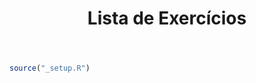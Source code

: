 % Lista de Exercícios

\vspace*{-1.2cm}
\begin{center}
\LARGE \textbf{Distribuições de Probabilidades} \\[0.2cm]
\normalsize
Monitoria CE081 - atualizado em `r format(Sys.time(), "%d de %B de %Y às
%X")` 
\end{center}

```r

source("_setup.R")

```

<!--------------------------------------------- -->
<!-- Item Kobe Bryant -->
\begin{defproblem}{kobe-bryant}

  Recentemente o jogador de basquete Kobe Bryant encerrou sua
  carreira. Em sua última partida ele chegou a incríveis 60 pontos
  marcados na vitória do Lakers sobre o Utah Jazz. Sabendo que a média
  de pontos de Kobe na sua última temporada foi de 17,6 pontos qual a
  probabilidade dele ter marcado os 60 pontos naquela última partida? A
  que fatores você atribuiria este feito do jogador? \resp{aprox. 0}
\begin{onlysolution}
\newline \it \color{black!80!blue!80}

X: número de pontos de Kobe em uma partida de basquete \\
X $ \sim \textrm{Poisson}(\lambda = 17,6)$

\begin{myalign*}
    & P(X = 60) = \frac{e^{-17,6}\, 17,6^{60}}{60!} \approx 0 & \\
\end{myalign*}
\end{onlysolution}
\end{defproblem}

<!--------------------------------------------- -->
<!-- Item Futebol -->
\begin{defproblem}{futebol}

  Na Liga Paulistana de Futebol Amador o time \textit{Unidos do Colombo}
  obtém a média de 0,70 gols marcados no primeiro tempo de jogo. Este
  campeonato é constituído por fases onde os times jogam 2 jogos (um
  como mandante e outro como visitante), quem tiver o maior número de
  gols acumulado ganha e em caso de empate recorre-se aos pênaltis. O
  time está nas semi-finais do campeonato e perdeu o primeiro jogo por
  2x0. Supondo equidade no comportamento do time em ambos os tempos de
  jogo responda: \\[0.2cm]
  \begin{textenum}
    \item Qual a probabilidade do \textit{Unidos do Colombo} marcar 1
    gol no primeiro tempo? \resp{`r dpois(1, 0.7)`} \\[0.1cm]
    \item Qual a probabilidade deles marcarem mais que 2 gols no segundo
    tempo? \resp{`r ppois(2, 0.7, lower = FALSE)`} \\[0.1cm]
    \item Qual a probabilidade do \textit{Unidos do Colombo} avançar
    para a próxima fase sem necessitar dos pênaltis?
    \resp{`r ppois(2, 1.4, lower = FALSE)`}
  \end{textenum}
\begin{onlysolution}
\newline \it \color{black!80!blue!80}

X: número de gols marcados em um tempo de jogo \\
X $ \sim \textrm{Poisson}(\lambda = 0,7)$

\begin{myalign*}
    & P(X = 1) = \frac{e^{-0,7}\, 0,7^{1}}{1!} = `r dpois(1, 0.7)` &
\end{myalign*}

\begin{myalign*}
    P(X > 2) &= 1 - P(X \leq 2) & \\
    & = 1 - [P(X = 0) + P(X = 1) + P(X = 2)] & \\
    & = 1 - \overset{}{e^{-0,7}} \left ( \frac{0,7^{0}}{0!} + 
    \frac{0,7^{1}}{1!} + \frac{0,7^{2}}{2!} \right )
    = `r ppois(2, 0.7, lower = FALSE)` \\
\end{myalign*}

$Y$: número de gols marcados em ambos os tempos de jogo \\
$Y \sim \textrm{Poisson}(\lambda = 2(0,7) = 1.4)$

\begin{myalign*}
    P(Y > 2) &= 1 - P(Y \leq 2) & \\
    & = 1 - [P(Y = 0) + P(Y = 1) + P(Y = 2)] & \\
    & = 1 - \overset{}{e^{-1,4}}\left ( \frac{1,4^{0}}{0!} +
    \frac{1,4^{1}}{1!} + \frac{1,4^{2}}{2!} \right )
    = `r ppois(2, 1.4, lower = FALSE)` 
\end{myalign*}
\end{onlysolution}
\end{defproblem}

<!--------------------------------------------- -->
<!-- Item Frutos -->
\begin{defproblem}{feijao}

  Seu José, um micro agricultor, está planejando trocar a cultivar de
  feijão que será plantada em seu terreno e para tal pediu auxílio a um
  amigo estatístico. Na colheita anterior, seu José teve uma média de 4
  grãos de feijão por vagem. E a nova cultivar, segundo a Embrapa,
  proporciona o número de grãos por vagem ($X$) com as seguintes
  probabilidades, calculadas a partir de uma distribuição Poisson.

```r

## Define os dados 
x <- 0:6
px <- dpois(x, 3)

## Constrói a tabela
da <- data.frame(x, px)
names(da) <- c("X", "P(X = x)")
xt <- xtable(t(mapply("format", da, digits = c(0, 4))),
             align = "cccccccc")
print(xt, include.colnames = FALSE, 
      hline.after = c(1,0,2), comment = FALSE)

```

\begin{table}[H]
\centering
\begin{tabular}{cccccccc}
   \hline
X & 0 & 1 & 2 & 3 & 4 & 5 & 6 \\ 
   \hline
P(X = x) & 0.04979 & 0.14936 & 0.22404 & 0.22404 & 0.16803 & 0.10082 & 0.05041 \\ 
   \hline
\end{tabular}
\end{table}

Considerando a distribuição de probabilidades descrita, faça o que se
pede: \\[0.2cm]
\begin{textenum}
    \item Defina a variável X representada na distribuição de
    probabilidades e o domínio de X (os valores que X pode
    assumir).\\[0.1cm]
    \item Qual a taxa de grãos por vagem ($\lambda$) considerada pela
    Embrapa para cálculo das probabilidades? \resp{3} \\[0.1cm]
    \item Calcule as probabilidades de haver pelo menos quatro,
    exatamente quatro e mais que 4 grãos de feijão em uma
    vagem. \resp{0,815; 0,168; 0,185}\\[0.1cm]
    \item O que o amigo estatístico de seu José poderia indicar-lhe
    sobre a escolha desta nova cultivar?
\end{textenum}
\begin{onlysolution}
\newline \it \color{black!80!blue!80}

X: número de grão de feijão por vagem, $\quad X \in \mathbb{Z}_+$, ou
seja, $x = 0, 1, 2, ...$ \\
$X \sim \textrm{Poisson}(\lambda)$

Sabemos, pela distribuição dada que $P(X = 0) = 0,04979$. Então,

\begin{myalign*}
    P(X = 0) &= \overset{}{e^{-\lambda}}\, \overset{}{\lambda^{0}}/0! =
    0,04979 &\\ 
    & = \overset{}{e^{-\lambda}} = 0,04979 &\\
    & = \overset{}{\ln(e^{-\lambda})} = \ln(0,04979) &\\
    & = \lambda = 3
\end{myalign*}

\begin{myalign*}
    P(X \leq 4) &= P(X = 0) + P(X = 1) + P(X = 2) + P(X = 3) + P(X = 4)
    &\\
    &= `r paste(round(dpois(0:4, 3), 5), collapse = "+")` = `r sum(round(dpois(0:4, 3), 5))`
\end{myalign*}

\begin{myalign*}
    P(X = 4) &= P(X = 4) = 0,168 &
\end{myalign*}

\begin{myalign*}
    P(X > 4) &= 1 - P(X \leq 4) = 1 - 0,815 = 0,185 &
\end{myalign*}
\end{onlysolution}
\end{defproblem}

<!--------------------------------------------- -->
<!-- Item Poisson1 -->
\begin{defproblem}{poisson1}

  Seja X uma variável aleatória que se distribua conforme modelo Poisson
  de $\lambda = 5$ em certo espaço de tempo t, ou seja, $X \sim
  \textrm{Poisson}(\lambda t = 5t)$. Calcule: \\[0.2cm]  
\begin{textenum}
    \item P(X = 3 $\mid$ t = 1 ) \resp{`r dpois(3, 5)`} \\[0.1cm]
    \item P(X > 3 $\mid$ t = 1 ) \resp{`r ppois(3, 5, lower = F)`}
    \\[0.1cm]
    \item P(X $\leq$ 2 $\mid$ t = 1 ) \resp{`r ppois(2, 5)`} \\[0.1cm]
    \item P(2 < X $\leq$ 6 $\mid$ t = 1 ) \resp{`r sum(dpois(3:6, 5))`}
    \\[0.1cm]
    \item E[X $\mid$ t = 2] e V[X $\mid$ t = 2], a média e a variância
    de X no espaço de tempo t = 2. \resp{10; 10} \\[0.1cm]
    \item As probabilidades dos itens (a), (b), (c) e (d) considerando
    as contagens no espaço de tempo t = 2. \resp{`r dpois(3, 10)`; 
    `r ppois(3, 10, lower = FALSE)`; `r ppois(5, 10)`;
    `r sum(dpois(3:6, 10))`}
\end{textenum}
\begin{onlysolution}
\newline \it \color{black!80!blue!80}

RESOLVER
\end{onlysolution}
\end{defproblem}

<!--------------------------------------------- -->
<!-- Item Gráfica -->
\begin{defproblem}{grafica}

  Uma gráfica têm como principal serviço a impressão de calendários
  personalizados. Para cada calendário vendido lucra-se R\$5,00. Ainda,
  como garantia de qualidade, não se cobra os calendários que
  apresentarem quaisquer erros de impressão. Nos registros de produção
  da gráfica constatou-se que já foram produzidos 100 calendários e
  destes, foram encontrados 50 erros de impressão. Considerando o padrão
  histórico de produção da gráfica, qual o lucro esperado por calendário?
  Neste contexto, você manteria a garantia de não cobrar os que
  apresentarem defeitos? \resp{Lucro esperado R\$3,04}
  \begin{onlysolution}
  \newline \it \color{black!80!blue!80}

X: número de erros de impressão por calendário \\
$X \sim \textrm{Poisson}(50/100 = 0,5)$

O lucro esperado da empresa será o produto entre o lucro obtido por um
calendário sem erros de impressão e a probabilidade de produzir
calendários sem erro. Conforme variável aleatório X definida acima,
temos:

\begin{myalign*}
    &P(X = 0) = \overset{}{e^{-0,5}}\, \overset{}{0,5^{0}}/0! =
    0,607 &\\ 
    &\textrm{Lucro esperado} = P(X = 0)\, R\$5,00 = R\$3,04
\end{myalign*}
\end{onlysolution}
\end{defproblem}

<!--------------------------------------------- -->
<!-- Item Praia -->
\begin{defproblem}{praia}

  Um dos principais problemas nas regiões litorâneas é o índice de
  afogamento, principalmente no verão. Em uma cidade do litoral do
  Paraná o número de afogamentos nesta época é de 5 a cada 1.000
  banhistas. Sendo assim, calcule as probabilidades:\\[0.2cm]
\begin{textenum}
    \item Ocorrem pelo menos 2 afogamentos em 1.000 banhistas.
    \resp{`r ppois(2, 5)`}\\[0.1cm]
    \item Ocorrem pelo menos 4 afogamentos em 2.000 banhistas.
    \resp{`r ppois(4, 10)`}
\end{textenum}
\begin{onlysolution}
\newline \it \color{black!80!blue!80}

X: número de afogamentos em 1.000 banhistas \\
X $ \sim \textrm{Poisson}(\lambda = 5)$

\begin{myalign*}
    P(X \leq 2) &= P(X = 0) + P(X = 1) + P(X = 2) & \\
    & = \overset{}{e^{5}} \left ( \frac{5^{0}}{0!} + 
    \frac{5^{1}}{1!} + \frac{5^{2}}{2!} \right )
    = `r ppois(2, 5)` \\
\end{myalign*}

Y: número de afogamentos em 2.000 banhistas \\
Y $ \sim \textrm{Poisson}(\lambda = 5(2) = 10)$

\begin{myalign*}
    P(X \leq 4) &= P(X = 0) + P(X = 1) + P(X = 2) + P(X = 3) + P(X = 4)
    & \\
    & = \overset{}{e^{10}} \left (
    \frac{10^{0}}{0!} + \frac{10^{1}}{1!} + \frac{10^{2}}{2!} +
    \frac{10^{3}}{3!} + \frac{10^{3}}{4!} \right )
    = `r ppois(4, 10)` 
\end{myalign*}
\end{onlysolution}
\end{defproblem}

<!--------------------------------------------- -->
<!-- Item  -->
<!-- \begin{defproblem}{futebol} -->
<!-- \begin{onlysolution} -->
<!-- \newline \it \color{black!80!blue!80} -->
<!-- RESOLVER -->
<!-- \end{onlysolution} -->
<!-- \end{defproblem} -->

<!--==================================================================== -->
<!-- Exibe os exercícios elaborados  -->

\begin{enumerate}[leftmargin=*]
    \renewcommand\labelenumi{\bfseries\theenumi.}
    \item \useproblem{kobe-bryant}
    \item \useproblem{futebol}
    \item \useproblem{feijao}
    \item \useproblem{poisson1}
    \item \useproblem{grafica}
    \item \useproblem{praia}
\end{enumerate}

<!--------------------------------------------- -->
<!-- CMR BUG -->
<!-- --- -->
<!-- output: pdf_document -->
<!-- --- -->
<!-- <\!-- It's work -\-> -->
<!-- \begin{equation} -->
<!--     P(X = x) = \frac{e^\lambda \lambda^x}{x!} -->
<!-- \end{equation} -->
<!--  -->
<!-- <\!-- It's work -\-> -->
<!-- \begin{align} -->
<!--     P(X = x) = \frac{e^\lambda \lambda^x}{x!} -->
<!-- \end{align} -->
<!--  -->
<!-- <\!-- It's work -\-> -->
<!-- \begin{flalign} -->
<!--     P(X = x) = \frac{e_\lambda \lambda_x}{x!} -->
<!-- \end{flalign} -->
<!--  -->
<!-- <\!-- It's  work -\-> -->
<!-- \begin{flalign} -->
<!--     &P(X = x) = \frac{e^\lambda \lambda^x}{x!}& -->
<!-- \end{flalign} -->
<!-- <\!-- It's don't work -\-> -->
<!-- \begin{flalign} -->
<!--     &P(X = x) = e^\lambda & -->
<!-- \end{flalign} -->
<!-- <\!-- It's work -\-> -->
<!-- \begin{flalign} -->
<!--     &P(X = x) = \overset{}{e^{e^\lambda}} & -->
<!-- \end{flalign} -->

<!-- Potentiation only works if accomodated in others equation's
functions (like \frac{}{}, \overset{}{}, \underline{}, ...) -->
